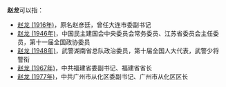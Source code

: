 '''赵龙'''可以指：
* [[赵龙_(1916年)|赵龙 (1916年)]]，原名赵彦廷，曾任大连市委副书记
* [[赵龙_(1946年)|赵龙 (1946年)]]，中国民主建国会中央委员会常务委员、江苏省委员会主任委员，第十一届全国政协委员
* [[赵龙_(1948年)|赵龙 (1948年)]]，武警湖南省总队政治委员，第十届全国人大代表，武警少将警衔
* [[赵龙_(1967年)|赵龙 (1967年)]]，中共福建省委副书记、福建省省长
* [[赵龙_(1977年)|赵龙 (1977年)]]，中共广州市从化区委副书记、广州市从化区区长
{{Disambiguation|L|Cat=二字赵姓人名消歧义}}
